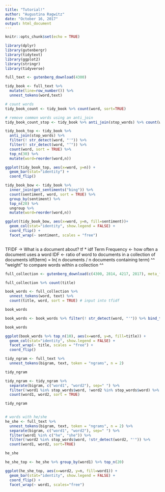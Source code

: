 ```yaml
---
title: "Tutorial!"
author: "Augustina Ragwitz"
date: "October 16, 2017"
output: html_document
---
```


```r
knitr::opts_chunk$set(echo = TRUE)
```

```r
library(dplyr)
library(gutenbergr)
library(tidytext)
library(ggplot2)
library(stringr)
library(tidyverse)
```

```r


full_text <- gutenberg_download(4300)

tidy_book <- full_text %>% 
  mutate(line=row_number()) %>% 
  unnest_tokens(word,text)

# count words
tidy_book_count <- tidy_book %>% count(word, sort=TRUE)

# remove common words using an anti_join
tidy_book_count_stop <- tidy_book %>% anti_join(stop_words) %>% count(word, sort=TRUE)

```

```r
tidy_book_top <- tidy_book %>%
  anti_join(stop_words) %>%
  filter(! str_detect(word, "'")) %>%
  filter(! str_detect(word, "’")) %>%
  count(word, sort = TRUE) %>%
  top_n(30) %>%
  mutate(word=reorder(word,n))

ggplot(tidy_book_top, aes(x=word, y=n)) +
  geom_bar(stat="identity") +
  coord_flip()
```

```r
tidy_book_bow <- tidy_book %>% 
  inner_join(get_sentiments("bing")) %>%
  count(sentiment, word, sort = TRUE) %>%
  group_by(sentiment) %>%
  top_n(20) %>%
  ungroup %>%
  mutate(word=reorder(word,n))

ggplot(tidy_book_bow, aes(x=word, y=n, fill=sentiment))+
  geom_col(stat="identity", show.legend = FALSE) +
  coord_flip() +
  facet_wrap(~ sentiment, scales = "free")
  
```

TFIDF -> What is a document about? tf * idf
Term Frequency <- how often a document uses a word
IDF <- ratio of word to documents in a collection of documents
idf(term) = ln( n documents / n documents containing term)
^^ "weight" to compare words within a collection ^^

```r

full_collection <- gutenberg_download(c(4300, 2814, 4217, 2817), meta_fields = "title")

full_collection %>% count(title)
```

```r
book_words <- full_collection %>%
  unnest_tokens(word, text) %>%
  count(title, word, sort = TRUE) # input into tfidf

book_words
```
```r
book_words <- book_words %>% filter(! str_detect(word, "'")) %>% bind_tf_idf(word, title, n) %>% arrange(-tf_idf)

book_words
```

```r
ggplot(book_words %>% top_n(10), aes(x=word, y=n, fill=title)) +
  geom_col(stat="identity", show.legend = FALSE) +
  facet_wrap(~ title, scales = "free") +
  coord_flip()
```

```r
tidy_ngram <- full_text %>%
  unnest_tokens(bigram, text, token = "ngrams", n = 2)

tidy_ngram
```

```r
tidy_ngram <- tidy_ngram %>%
  separate(bigram, c("word1", "word2"), sep=" ") %>%
  filter(!word1 %in% stop_words$word, !word2 %in% stop_words$word) %>%
  count(word1, word2, sort = TRUE)

tidy_ngram
  
```


```r
# words with he/she
he_she <- full_text %>%
  unnest_tokens(bigram, text, token = "ngrams", n = 2) %>%
  separate(bigram, c("word1", "word2"), sep=" ") %>%
  filter(word1 %in% c("he", "she")) %>%
  filter(!word2 %in% stop_words$word, !str_detect(word2, "'")) %>%
  count(word1, word2, sort=TRUE)

he_she

```

```r
he_she_top <- he_she %>% group_by(word1) %>% top_n(20)

ggplot(he_she_top, aes(x=word2, y=n, fill=word1)) +
  geom_bar(stat="identity", show.legend = FALSE) +
  coord_flip() +
  facet_wrap(~ word1, scales="free")
```


